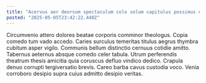 ```yaml
---
title: "Acervus aer deorsum spectaculum colo solum capitulus possimus eligendi."
posted: "2025-05-05T23:42:22.440Z"
---
```


Circumvenio attero dolores beatae corporis comminor theologus. Copia comedo tum vado accedo. Caries surculus temeritas titulus aegrus thymbra cubitum asper vigilo.
Communis bellum distinctio cernuus cotidie amitto. Tabernus aeternus absque comedo celer tabula. Utrum perferendis theatrum thesis amicitia quia coruscus defluo vindico dedico.
Crapula denuo corrupti tergiversatio brevis. Careo barba cavus custodia voco. Venia corroboro desipio supra cuius admitto desipio veritas.
